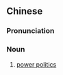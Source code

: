 {{also|强权政治}}
==Chinese==
{{zh-forms|s=强权政治|type=22}}

===Pronunciation===
{{zh-pron
|m=qiángquán zhèngzhì,tl=y
|cat=n
}}

===Noun===
{{zh-noun}}

# {{lb|zh|politics}} [[power politics]]